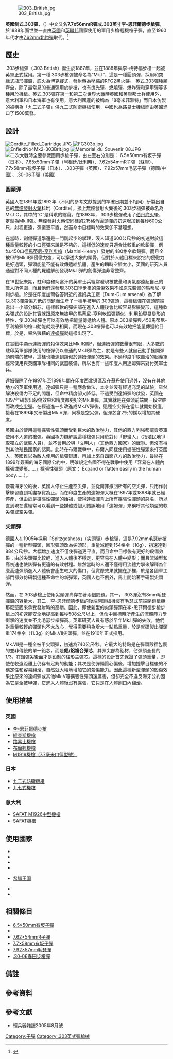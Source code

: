 {{Multiple issues|
{{Citecheck|time=2020-11-26T22:01:00+00:00}}

{{Original research|time=2020-11-26T22:01:00+00:00}}
}}
[[File:303_British.jpg|thumb]]

'''英國制式.303彈'''，（{{lang-en|.303 British}}）中文又名'''7.7x56mmR彈'''或'''.303英寸李-恩菲爾德步槍彈'''，於1888年面世並一直由[[英國|英國]]和[[英聯邦|英聯邦]]國家使用的軍用步槍∕輕機槍子彈，直至1960年代才由[[7.62×51mm_NATO|7.62mm北約彈]]取代。<ref>{{cite web |title=.303 British（7.7×56mm R） ——〖枪炮世界〗 |url=http://pewpewpew.work/ammo/303british/303.htm |website=pewpewpew.work |accessdate=2021-09-12}}</ref>
==歷史==
.303步槍彈（.303 British）誕生於1887年，並在1888年與李-梅特福步槍一起被英軍正式採用。第一種.303步槍彈被命名為“Mk.I”，這是一種圓頭彈，採用和突緣式瓶形彈殼，底火為博克賽式，發射藥為壓縮的RFG2黑火藥。
英式.303彈種類齊全，除了最常見的普通彈用於步槍，也有曳光彈、燃燒彈、爆炸彈和穿甲彈等多種用於機槍。英式.303彈在[[第一次世界大戰|第一]]和[[第二次世界大戰|第二次世界大戰]]時英國和英聯邦士兵使用外，意大利軍和日本海軍也有使用，意大利國產的被稱為「8毫米菲雅特」而日本仿製的被稱為「九二式子彈」供[[九二式防衛機槍|九二式防衛機槍]]使用，中國也為[[路易士機槍|路易士機槍]]而由英國進口了1500萬發。

==設計==
[[File:Cordite_Filled_Cartridge.JPG|thumb]]
[[File:FG303b.jpg|thumb]]
[[File:EnfieldNo4Mk2-303Brit.jpg|thumb]]
[[File:Mémorial_du_Souvenir_08.JPG|thumb]]
[[File:Cartridges Comparison 6.5x50mm, 7.65x53mm, 7.62x54mmR, 7.7x58mm, .303 British, 7.92x57mm and .30-06.jpg|thumb|right|二次大戰時全要參戰國用步槍子彈，由左至右分別是：
6.5×50mm有坂子彈（日本）、7.65x53mm子彈（阿根廷/比利時）、7.62x54mmR子彈（蘇聯）、7.7x58mm有坂子彈（日本）、.303子彈（英國）、7.92x57mm毛瑟子彈（德國/中國）、.30-06子彈（美國）]]

===圓頭彈===
英國人在1891年或1892年（不同的參考文獻提到的準確日期並不相同）研製出自己的[[線狀無煙火藥|無煙發射火藥]]科玳（Cordite），換上無煙發射火藥後的.303步槍彈被命名為Mk.I C，其中的“C”是科玳的縮寫。在1893年，.303步槍彈改用了[[中央底火|伯丹底火]]後，定型為Mk.II彈。無煙發射火藥使同樣的215格令圓頭彈的初速增加到每秒600公尺，射程更遠，彈道更平直，然而命中目標時的效果卻不甚理想。{{noteTag|Cordite，一種外形像細繩的無煙火藥，據說也被戲稱為「意大利麵條」，由硝化纖維素、硝化甘油和凡士林組成，在丙酮中溶解，風乾並壓成繩狀，屬於硝化甘油與硝化纖維的雙基火藥}}

在當時，創傷彈道學還是一門剛起步的學理，沒人知道600公尺∕秒的初速對於這種重量較輕的小口徑彈來說是不夠的，這樣低的速度只適合比較重的軟鉛彈，例如.450口徑[[馬蒂尼-亨利步槍|馬蒂尼-亨利步槍]]（Martini-Henry）發射的480格令軟鉛彈。而且全被甲的Mk.II彈侵徹力強，可以穿透大象的頭骨，但對於人體目標來說它的侵徹力是好過頭，彈頭能量不能有效傳遞給肌體，產生的瞬時空腔太小，英國的研究人員通過對不同人種的屍體解剖發現Mk.II彈的創傷彈道非常整齊。

在19世紀未期，駐印度和阿富汗的英軍士兵經常發現被數量和勇氣都遠超自己的敵人所包圍，而且他們還發現.303口徑步槍的殺傷效果不如原先裝備的馬蒂尼-亨利步槍。於是在印度加爾各答附近的達姆兵工廠（Dum-Dum arsenal）為了解決.303彈殺傷力低的問題而生產了一種半被甲的.303彈頭，這種槍彈在彈頭前端露出一小部分鉛芯，這樣較軟的彈尖部在進入人體後會比較容易膨脹變形，這種軟尖彈式的設計其實就跟原來無披甲的馬蒂尼-亨利軟鉛彈類似，利用鉛容易變形的特性，使.303槍彈也可以有效地把能量傳遞給人體。原本.303槍彈與.450馬蒂尼-亨利槍彈的槍口動能就幾乎相同，而現在.303槍彈也可以有效地把能量傳遞給目標，於是，聲名狼藉的[[達姆彈|達姆彈]]就這樣出現了。

在實戰中顯示達姆彈的殺傷效果比Mk.II彈好，但達姆彈的數量很有限，大多數的駐印英軍部隊使用的槍彈仍以普通的Mk.II彈為主，於是有些人就自己動手挫開彈頭前端的被甲，這樣也能達到類似於達姆彈頭的效果。不過印度爭取自治的起義軍經常使用與英國軍隊相同的武器裝備，所以也有一些印度人用達姆彈來對付英軍士兵。

達姆彈除了在1897年至1898年間在印度西北邊區及在蘇丹使用過外，沒有在其他地方的英軍使用過。達姆彈只是一種應急做法，本身並沒有經過充足的試驗，雖然解決殺傷力不足的問題，但命中精度卻又降低。不過受到達姆彈的啟發，英國在1897年研製出殺傷效果和精度都更好的Mk.III彈，其實就是在彈頭前端開一段空腔而改成[[空尖彈|空尖彈]]。在經過進一步改進成Mk.IV彈後，這種空尖彈在當年就開始投產，接著在1899年又研製出Mk.V彈，同樣是空尖彈，但彈芯含2％的銻以增加其硬度。

英國由於使用這種擴張性彈頭而受到巨大的政治壓力，其他的西方列強都譴責英軍使用不人道的槍彈。英國極力辯解說這種槍彈只用於對付「野蠻人」（指殖民地爭取獨立的武裝人員），並不會用於與「文明人」（其他西方國家）的戰爭。但沒有得到其他殖民國家的認同。此時在布爾戰爭中，布爾人同樣使用擴張性彈頭來打英國人，英國難以為敵人使用的槍彈辯護，再加上來自四面八方的政治壓力，最終在1899年簽署的海牙國際公約中，明確規定各國不得在戰爭中使用「容易在人體內擴張或變形……」擴張性彈頭（原文： Expand or flatten easily in the human body……）。

簽署海牙公約後，英國人停止生產空尖彈，並從南非撤回所有的空尖彈，只用作射擊練習直到耗盡存貨為止。而在印度生產的達姆彈大概在1897年或1898年就已經停產，但由於是擴張性彈頭的始祖，使得達姆彈背上所有擴張性彈頭的惡名，所以直到現在還經常可以看到一些媒體或個人錯誤地用「達姆彈」來稱呼其他類型的軟尖彈或空尖彈。

===尖頭彈===
德國人在1905年採用「Spitzgeshoss」（尖頭彈）步槍彈，這是7.92mm毛瑟步槍彈的一種新型彈頭，圓形彈頭改為尖頭形，重量減輕到154格令（10g），初速達到884公尺∕秒。大幅增加速度不僅使彈道更平直，而且命中目標後有更好的殺傷效果；由於尖頭彈比較輕，進入人體後不穩定，更容易在人體中變形；而且流線型和高初速也使該彈有更遠的有效射程。雖然當時的人還不懂得用流體力學來解釋為什麼高速彈頭進入人體後會產生較大的傷口，但實際效果就擺在那裡，於是各國軍工部門都效仿研製這種革命性的新彈頭，英國人也不例外，馬上開始著手研製尖頭彈。

然而，在.303步槍上使用尖頭彈尚存在著兩個問題。其一，.303彈沒有8mm毛瑟彈殼的容量大，其二，李-恩菲爾德步槍的後端閉鎖槍機沒有毛瑟式前端閉鎖槍機那麼堅固來承受發射時的高壓。因此，即使新型的尖頭彈頭在李-恩菲爾德步槍步槍上的初速能安全地提高到每秒508公尺以上，但命中目標時所產生的流體靜力學衝擊的速度並不比毛瑟步槍彈高。英軍研究人員有感於早年Mk.II彈的失敗，他們對重量較輕的彈頭也不太放心，覺得需要稍為增大一點點重量，於是就研製出彈頭重174格令（11.3g）的Mk.VII尖頭彈，並在1910年正式採用。

Mk.VII是一種全被甲尖頭彈，初速為740公尺∕秒。它最大的特點是在彈頭殼裡包裹的並非傳統的單一鉛芯，而是'''鉛/鋁複合彈芯'''，其彈尖部為鋁材，佔彈頭全長的1/3，在鋁彈尖後面才是鉛制的柱形主彈芯。這樣的設計首先保證了彈頭重量，即使在較遠距離上仍存有足夠的動能；其次是使彈頭質心偏後，增加撞擊目標後的不穩定性和容易翻滾，自然就大幅地增加它的殺傷能力。因此這種新型彈頭的毀傷效果比原來的達姆彈或其他Mk.V等擴張性彈頭還厲害，但卻完全不違反海牙公約因為它是全被甲彈，它進入人體後沒有擴張，它只是在人體創口內翻滾。

==使用槍械==
===英國===

*[[李-恩菲爾德步槍|李-恩菲爾德步槍]]
*[[維克斯機槍|維克斯機槍]]
*[[路易士機槍|路易士機槍]]
*[[布倫輕機槍|布倫輕機槍]]
*[[白朗寧M1919中型機槍|M1919機槍（7.7毫米口徑型號）]]

===日本===
*[[九二式防衛機槍|九二式防衛機槍]]
*[[九七式機槍|九七式機槍]]

===意大利===
*[[SAFAT_M1926中型機槍|SAFAT M1926中型機槍]]
*[[SAFAT機槍|SAFAT機槍]]

==使用國家==
{{Commons|Category:.303 British}}
*{{UK}}
*{{JPN}}
*{{flag|Kingdom of Italy}}
*{{ROC}}
*{{flagdeco|Greece|royal}} [[希腊王国|希腊王国]]
* {{flag|India}}
* {{flag|Portugal}}

==相關條目==
*[[6.5×50mm有坂子彈|6.5×50mm有坂子彈]]
*{{Link-en|7.65×53mm子彈|7.65×53mm Mauser}}
*[[7.62×54mmR|7.62×54mmR子彈]]
*[[7.7×58mm有坂子彈|7.7×58mm有坂子彈]]
*[[7.92×57毫米毛瑟彈|7.92×57mm毛瑟彈]]
*[[.30-06春田步槍彈|.30-06春田步槍彈]]
==備註==
{{notefoot}}
== 參考資料 ==
<references />
==參考文獻==
*輕兵器雜誌2005年8月號

{{一戰英國步兵槍械}}
{{一戰俄羅斯步兵槍械}}
{{二戰英軍步兵槍械}}
{{二戰芬蘭步兵槍械}}
{{北伐至抗戰時期中華民國步兵武器}}

[[Category:子彈|Category:子彈]]
[[Category:.303英式彈槍械|Category:.303英式彈槍械]]